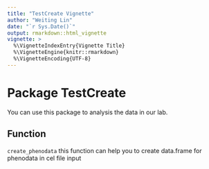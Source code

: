 ```yaml
---
title: "TestCreate Vignette"
author: "Weiting Lin"
date: "`r Sys.Date()`"
output: rmarkdown::html_vignette
vignette: >
  %\VignetteIndexEntry{Vignette Title}
  %\VignetteEngine{knitr::rmarkdown}
  %\VignetteEncoding{UTF-8}
---
```


# Package TestCreate
You can use this package to analysis the data in our lab.


## Function
`create_phenodata` this function can help you to create data.frame for phenodata in cel file input
